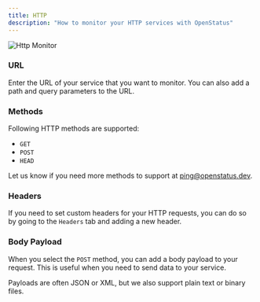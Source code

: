 ```yaml
---
title: HTTP
description: "How to monitor your HTTP services with OpenStatus"
---
```



  <Image
    src={HttpMonitor}
    alt="Http Monitor"
  />



### URL

Enter the URL of your service that you want to monitor. You can also add a path and query parameters to the URL.

### Methods

Following HTTP methods are supported:

- `GET`
- `POST`
- `HEAD`

Let us know if you need more methods to support at ping@openstatus.dev.

### Headers

If you need to set custom headers for your HTTP requests, you can do so by going to the `Headers` tab and adding a new header.

### Body Payload

When you select the `POST` method, you can add a body payload to your request. This is useful when you need to send data to your service.

Payloads are often JSON or XML, but we also support plain text or binary files.